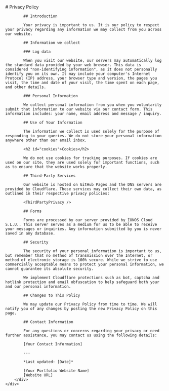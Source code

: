 
<Layout title="Privacy Policy" robots="noindex, nofollow">
	<div class="row">
		<div class="col content-text">
			# Privacy Policy

			## Introduction

			Your privacy is important to us. It is our policy to respect your privacy regarding any information we may collect from you across our website.

			## Information we collect

			### Log data

			When you visit our website, our servers may automatically log the standard data provided by your web browser. This data is considered "non-identifying information", as it does not personally identify you on its own. It may include your computer's Internet Protocol (IP) address, your browser type and version, the pages you visit, the time and date of your visit, the time spent on each page, and other details.

			### Personal Information

			We collect personal information from you when you voluntarily submit that information to our website via our contact form. This information includes: your name, email address and message / inquiry.

			## Use of Your Information

			The information we collect is used solely for the purpose of responding to your queries. We do not store your personal information anywhere other than our email inbox.

			<h2 id="cookies">Cookies</h2>

			We do not use cookies for tracking purposes. If cookies are used on our site, they are used solely for important functions, such as to ensure that the website works properly.

			## Third-Party Services

			Our website is hosted on GitHub Pages and the DNS servers are provided by Cloudflare. These services may collect their own data, as outlined in their respective privacy policies:

			<ThirdPartyPrivacy />

			## Forms

			Forms are processed by our server provided by IONOS Cloud S.L.U.. This server serves as a medium for us to be able to receive your messages or inquiries. Any information submitted by you is never saved in any database.

			## Security

			The security of your personal information is important to us, but remember that no method of transmission over the Internet, or method of electronic storage is 100% secure. While we strive to use commercially acceptable means to protect your personal information, we cannot guarantee its absolute security.

			We implement Cloudflare protections such as bot, captcha and hotlink protection and email obfuscation to help safeguard both your and our personal information.

			## Changes to This Policy

			We may update our Privacy Policy from time to time. We will notify you of any changes by posting the new Privacy Policy on this page.

			## Contact Information

			For any questions or concerns regarding your privacy or need further assistance, you may contact us using the following details:

			[Your Contact Information]

			---

			*Last updated: [Date]*

			[Your Portfolio Website Name]
			[Website URL]
		</div>
	</div>
</Layout>
